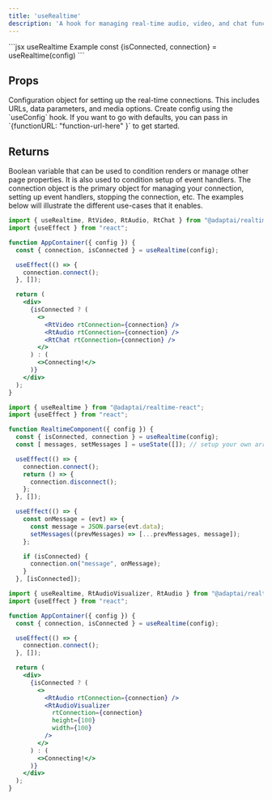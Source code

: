```yaml
---
title: 'useRealtime'
description: 'A hook for managing real-time audio, video, and chat functionalities'
---
```


<RequestExample>
  ```jsx useRealtime Example
  const {isConnected, connection} = useRealtime(config)
  ```
</RequestExample>

## Props

<ResponseField name="config" type="object" required>
  Configuration object for setting up the real-time connections. This includes URLs, data parameters, and media options.
  Create config using the `useConfig` hook. If you want to go with defaults, you can pass in `{functionURL: "function-url-here" }`
  to get started.
</ResponseField>

## Returns

<ResponseField name="isConnected" type="boolean">
Boolean variable that can be used to condition renders or manage other page properties. It is also used to condition setup of event handlers.
</ResponseField>

<ResponseField name="connection" type="object">
The connection object is the primary object for managing your connection, setting up event handlers, stopping the connection, etc. The examples below will illustrate the different use-cases that it enables.
</ResponseField>


```jsx BasicSetup.jsx
import { useRealtime, RtVideo, RtAudio, RtChat } from "@adaptai/realtime-react";
import {useEffect } from "react";

function AppContainer({ config }) {
  const { connection, isConnected } = useRealtime(config);

  useEffect(() => {
    connection.connect();
  }, []);

  return (
    <div>
      {isConnected ? (
        <>
          <RtVideo rtConnection={connection} />
          <RtAudio rtConnection={connection} />
          <RtChat rtConnection={connection} />
        </>
      ) : (
        <>Connecting!</>
      )}
    </div>
  );
}
```

```jsx ChatEventListener.jsx
import { useRealtime } from "@adaptai/realtime-react";
import {useEffect } from "react";

function RealtimeComponent({ config }) {
  const { isConnected, connection } = useRealtime(config);
  const [ messages, setMessages ] = useState([]); // setup your own array to store messages

  useEffect(() => {
    connection.connect();
    return () => {
      connection.disconnect();
    };
  }, []);

  useEffect(() => {
    const onMessage = (evt) => {
      const message = JSON.parse(evt.data);
      setMessages((prevMessages) => [...prevMessages, message]);
    };

    if (isConnected) {
      connection.on("message", onMessage);
    }
  }, [isConnected]);
```

```jsx AudioVisualizer.jsx
import { useRealtime, RtAudioVisualizer, RtAudio } from "@adaptai/realtime-react";
import {useEffect } from "react";

function AppContainer({ config }) {
  const { connection, isConnected } = useRealtime(config);

  useEffect(() => {
    connection.connect();
  }, []);

  return (
    <div>
      {isConnected ? (
        <>
          <RtAudio rtConnection={connection} />
          <RtAudioVisualizer
            rtConnection={connection}
            height={100}
            width={100}
          />
        </>
      ) : (
        <>Connecting!</>
      )}
    </div>
  );
}
```

